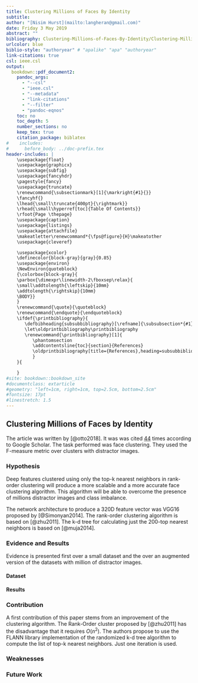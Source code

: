---
title: Clustering Millions of Faces By Identity
subtitle:
author: "[Nisim Hurst](mailto:langheran@gmail.com)"
date: Friday 3 May 2019
abstract: ""
bibliography: Clustering-Millions-of-Faces-By-Identity/Clustering-Millions-of-Faces-By-Identity.bib
urlcolor: blue
biblio-style: "authoryear" # "apalike" "apa" "authoryear"
link-citations: true
csl: ieee.csl
output:
  bookdown::pdf_document2:
    pandoc_args:
      - "--csl"
      - "ieee.csl"
      - "--metadata"
      - "link-citations"
      - "--filter"
      - "pandoc-eqnos"
    toc: no
    toc_depth: 5
    number_sections: no
    keep_tex: true
    citation_package: biblatex
#    includes:
#      before_body: ../doc-prefix.tex
header-includes: |
    \usepackage{float}
    \usepackage{graphicx}
    \usepackage{subfig}
    \usepackage{fancyhdr}
    \pagestyle{fancy}
    \usepackage{truncate}
    \renewcommand{\subsectionmark}[1]{\markright{#1}{}}
    \fancyhf{}
    \lhead{\small\truncate{400pt}{\rightmark}}
    \rhead{\small\hyperref[toc]{Table Of Contents}}
    \rfoot{Page \thepage}
    \usepackage{caption}
    \usepackage{listings}
    \usepackage{attachfile}
    \makeatletter\renewcommand*{\fps@figure}{H}\makeatother
    \usepackage{cleveref}

    \usepackage{xcolor}
    \definecolor{block-gray}{gray}{0.85}
    \usepackage{environ}
    \NewEnviron{quoteblock}
    {\colorbox{block-gray}{
    \parbox{\dimexpr\linewidth-2\fboxsep\relax}{
    \small\addtolength{\leftskip}{10mm}
    \addtolength{\rightskip}{10mm}
    \BODY}}
    }
    \renewcommand{\quote}{\quoteblock}
    \renewcommand{\endquote}{\endquoteblock}
    \ifdef{\printbibliography}{
       \defbibheading{subsubbibliography}[\refname]{\subsubsection*{#1}}
       \let\oldprintbibliography\printbibliography
       \renewcommand{\printbibliography}[1]{
          \phantomsection
          \addcontentsline{toc}{section}{References}
          \oldprintbibliography[title={References},heading=subsubbibliography]
          }
    }{

    }
#site: bookdown::bookdown_site
#documentclass: extarticle
#geometry: "left=1cm, right=1cm, top=2.5cm, bottom=2.5cm"
#fontsize: 17pt
#linestretch: 1.5
---
\label{toc}

## Clustering Millions of Faces by Identity

The article was written by [@otto2018]. It was was cited [44](https://scholar.google.com/scholar?cites=9743611198042490448&as_sdt=2005&sciodt=0,5&hl=en) times according to Google Scholar. The task performed was face clustering. They used the F-measure metric over clusters with distractor images.

### Hypothesis
Deep features clustered using only the top-k nearest neighbors in rank-order clustering will produce a more scalable and a more accurate face clustering algorithm. This algorithm will be able to overcome the presence of millions distractor images and class imbalance.

The network architecture to produce a 320D feature vector was VGG16 proposed by [@Simonyan2014]. The rank-order clustering algorithm is based on [@zhu2011]. The k-d tree for calculating just the 200-top nearest neighbors is based on [@muja2014]. 

### Evidence and Results
Evidence is presented first over a small dataset and the over an augmented version of the datasets with million of distractor images.

#### Dataset


#### Results

### Contribution

A first contribution of this paper stems from an improvement of the clustering algorithm. The Rank-Order cluster proposed by [@zhu2011] has the disadvantage that it requires $O(n^2)$. The authors propose to use the FLANN library implementation of the randomized k-d tree algorithm to compute the list of top-k nearest neighbors. Just one iteration is used.


### Weaknesses

### Future Work

